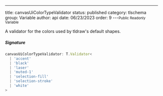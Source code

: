 ---
title: canvasUiColorTypeValidator
status: published
category: tlschema
group: Variable
author: api
date: 06/23/2023
order: 9
---<Small>Public Readonly Variable</Small>

A validator for the colors used by tldraw's default shapes.


##### Signature


```ts
canvasUiColorTypeValidator: T.Validator<
  | 'accent'
  | 'black'
  | 'laser'
  | 'muted-1'
  | 'selection-fill'
  | 'selection-stroke'
  | 'white'
>
```

